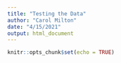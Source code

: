 ```yaml
---
title: "Testing the Data"
author: "Carol Milton"
date: "4/15/2021"
output: html_document
---
```


```r
knitr::opts_chunk$set(echo = TRUE)
```

